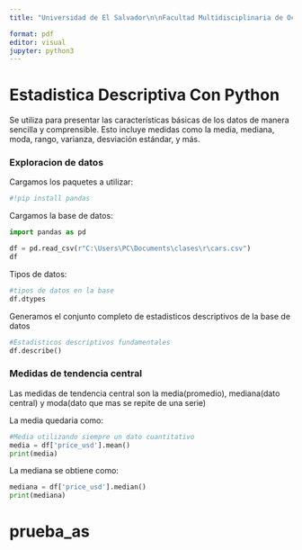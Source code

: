 ```yaml
---
title: "Universidad de El Salvador\n\nFacultad Multidisciplinaria de Occidente\n\nMayra Cañas\n\nEstadistica Descriptiva con Python" 

format: pdf
editor: visual
jupyter: python3
---
```


\newpage

\tableofcontents

\newpage

# **Estadistica Descriptiva Con Python** 

Se utiliza para presentar las características básicas de los datos de manera sencilla y comprensible. Esto incluye medidas como la media, mediana, moda, rango, varianza, desviación estándar, y más.

### Exploracion de datos 

Cargamos los paquetes a utilizar:

```python
#!pip install pandas
```

Cargamos la base de datos:

```python
import pandas as pd

df = pd.read_csv(r"C:\Users\PC\Documents\clases\r\cars.csv")
df
```

Tipos de datos:

```python
#tipos de datos en la base 
df.dtypes
```

Generamos el conjunto completo de estadisticos descriptivos de la base de datos

```python
#Estadisticos descriptivos fundamentales 
df.describe()
```

### Medidas de tendencia central 

Las medidas de tendencia central son la media(promedio), mediana(dato central) y moda(dato que mas se repite de una serie)

La media quedaria como:

```python
#Media utilizando siempre un dato cuantitativo 
media = df['price_usd'].mean()
print(media)
```

La mediana se obtiene como:

```python
mediana = df['price_usd'].median()
print(mediana)
```
# prueba_as
